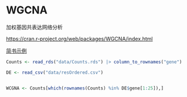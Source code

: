 # WGCNA

加权基因共表达网络分析

<https://cran.r-project.org/web/packages/WGCNA/index.html>

[简书示例](https://www.jianshu.com/p/e9cc3f43441d)

```r
Counts <- read_rds("data/Counts.rds") |> column_to_rownames("gene")

DE <- read_csv("data/resOrdered.csv")


WCGNA <- Counts[which(rownames(Counts) %in% DE$gene[1:25]),]
```
